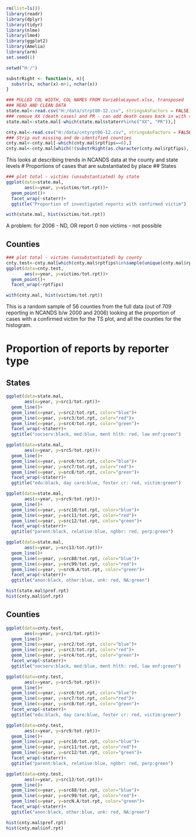 ```r
rm(list=ls())
library(readr)
library(dplyr)
library(tidyr)
library(nlme)
library(lme4)
library(ggplot2)
library(Amelia)
library(arm)
set.seed(1)

setwd("H:/")

substrRight <- function(x, n){
  substr(x, nchar(x)-n+1, nchar(x))
}

### PULLED COL WIDTH, COL NAMES FROM VariableLayout.xlsx, transposed
### READ AND CLEAN DATA
state.mal<-read.csv("H:/data/strpt00-12.csv", stringsAsFactors = FALSE)
### remove XX (death cases) and PR - can add death cases back in with state file (probably should!)
state.mal<-state.mal[-which(state.mal$staterr%in%c("XX", "PR")),]

cnty.mal<-read.csv("H:/data/cntyrpt06-12.csv", stringsAsFactors = FALSE)
### Strip out missing and de-identified counties
cnty.mal<-cnty.mal[-which(cnty.mal$rptfips==0),]
cnty.mal<-cnty.mal[which(!(substrRight(as.character(cnty.mal$rptfips), 3)%in%(c("999", "000")))),]

```

This looks at describing trends in NCANDS data at the county and state levels
# Proportions of cases that are substantiated by place
## States
```r

### plot total - victims (unsubstantiated) by state
ggplot(data=state.mal,
       aes(x=year, y=victims/tot.rpt))+
  geom_point()+
  facet_wrap(~staterr)+
  ggtitle("Proportion of investigated reports with confirmed victim")

with(state.mal, hist(victims/tot.rpt))
```

A problem: for 2006 - ND, OR report 0 non victims - not possible

## Counties
```r

### plot total - victims (unsubstantiated) by county
cnty.test<-cnty.mal[which(cnty.mal$rptfips%in%sample(unique(cnty.mal$rptfips),56)),]
ggplot(data=cnty.test,
       aes(x=year, y=victims/tot.rpt))+
  geom_point()+
  facet_wrap(~rptfips)

with(cnty.mal, hist(victims/tot.rpt))  
```

This is a random sample of 56 counties from the full data (out of 709 reporting in NCANDS b/w 2000 and 2006) looking at the proportion of cases with a confirmed victim for the TS plot, and all the counties for the histogram. 

# Proportion of reports by reporter type
## States
```r
ggplot(data=state.mal,
       aes(x=year, y=src1/tot.rpt))+
  geom_line()+
  geom_line(x=year, y=src2/tot.rpt, color="blue")+
  geom_line(x=year, y=src3/tot.rpt, color="red")+
  geom_line(x=year, y=src4/tot.rpt, color="green")+
  facet_wrap(~staterr)+
  ggtitle("socserv:black, med:blue, ment hlth: red, law enf:green")

ggplot(data=state.mal,
       aes(x=year, y=src5/tot.rpt))+
  geom_line()+
  geom_line(x=year, y=src6/tot.rpt, color="blue")+
  geom_line(x=year, y=src7/tot.rpt, color="red")+
  geom_line(x=year, y=src8/tot.rpt, color="green")+
  facet_wrap(~staterr)+
  ggtitle("edu:black, day care:blue, foster cr: red, victim:green")

ggplot(data=state.mal,
       aes(x=year, y=src9/tot.rpt))+
  geom_line()+
  geom_line(x=year, y=src10/tot.rpt, color="blue")+
  geom_line(x=year, y=src11/tot.rpt, color="red")+
  geom_line(x=year, y=src12/tot.rpt, color="green")+
  facet_wrap(~staterr)+
  ggtitle("parent:black, relative:blue, nghbr: red, perp:green")

ggplot(data=state.mal,
       aes(x=year, y=src13/tot.rpt))+
  geom_line()+
  geom_line(x=year, y=src88/tot.rpt, color="blue")+
  geom_line(x=year, y=src99/tot.rpt, color="red")+
  geom_line(x=year, y=srcN.A/tot.rpt, color="green")+
  facet_wrap(~staterr)+
  ggtitle("anon:black, other:blue, unk: red, NA:green")

hist(state.mal$prof.rpt)
hist(cnty.mal$inf.rpt)

```


## Counties
```r
ggplot(data=cnty.test,
       aes(x=year, y=src1/tot.rpt))+
  geom_line()+
  geom_line(x=year, y=src2/tot.rpt, color="blue")+
  geom_line(x=year, y=src3/tot.rpt, color="red")+
  geom_line(x=year, y=src4/tot.rpt, color="green")+
  facet_wrap(~staterr)+
  ggtitle("socserv:black, med:blue, ment hlth: red, law enf:green")

ggplot(data=cnty.test,
       aes(x=year, y=src5/tot.rpt))+
  geom_line()+
  geom_line(x=year, y=src6/tot.rpt, color="blue")+
  geom_line(x=year, y=src7/tot.rpt, color="red")+
  geom_line(x=year, y=src8/tot.rpt, color="green")+
  facet_wrap(~staterr)+
  ggtitle("edu:black, day care:blue, foster cr: red, victim:green")

ggplot(data=cnty.test,
       aes(x=year, y=src9/tot.rpt))+
  geom_line()+
  geom_line(x=year, y=src10/tot.rpt, color="blue")+
  geom_line(x=year, y=src11/tot.rpt, color="red")+
  geom_line(x=year, y=src12/tot.rpt, color="green")+
  facet_wrap(~staterr)+
  ggtitle("parent:black, relative:blue, nghbr: red, perp:green")

ggplot(data=cnty.test,
       aes(x=year, y=src13/tot.rpt))+
  geom_line()+
  geom_line(x=year, y=src88/tot.rpt, color="blue")+
  geom_line(x=year, y=src99/tot.rpt, color="red")+
  geom_line(x=year, y=srcN.A/tot.rpt, color="green")+
  facet_wrap(~staterr)+
  ggtitle("anon:black, other:blue, unk: red, NA:green")

hist(cnty.mal$prof.rpt)
hist(cnty.mal$inf.rpt)

```